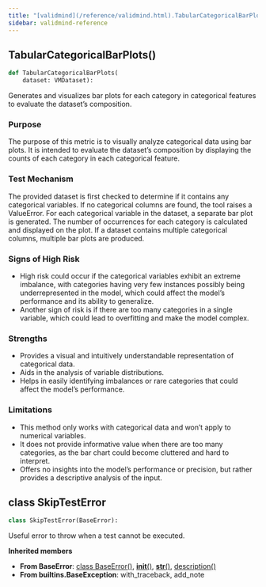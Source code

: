 ```yaml
---
title: "[validmind](/reference/validmind.html).TabularCategoricalBarPlots"
sidebar: validmind-reference
---
```


## TabularCategoricalBarPlots[()]{.muted}

<!-- function.qmd.jinja2 - function signature -->

```python
def TabularCategoricalBarPlots(
    dataset: VMDataset):
```

Generates and visualizes bar plots for each category in categorical features to evaluate the dataset's composition.

### Purpose

The purpose of this metric is to visually analyze categorical data using bar plots. It is intended to evaluate the dataset's composition by displaying the counts of each category in each categorical feature.

### Test Mechanism

The provided dataset is first checked to determine if it contains any categorical variables. If no categorical columns are found, the tool raises a ValueError. For each categorical variable in the dataset, a separate bar plot is generated. The number of occurrences for each category is calculated and displayed on the plot. If a dataset contains multiple categorical columns, multiple bar plots are produced.

### Signs of High Risk

- High risk could occur if the categorical variables exhibit an extreme imbalance, with categories having very few instances possibly being underrepresented in the model, which could affect the model's performance and its ability to generalize.
- Another sign of risk is if there are too many categories in a single variable, which could lead to overfitting and make the model complex.

### Strengths

- Provides a visual and intuitively understandable representation of categorical data.
- Aids in the analysis of variable distributions.
- Helps in easily identifying imbalances or rare categories that could affect the model's performance.

### Limitations

- This method only works with categorical data and won't apply to numerical variables.
- It does not provide informative value when there are too many categories, as the bar chart could become cluttered and hard to interpret.
- Offers no insights into the model's performance or precision, but rather provides a descriptive analysis of the input.

## [class]{.muted} SkipTestError

<!-- class.qmd.jinja2 - class definition -->

```python
class SkipTestError(BaseError):
```

Useful error to throw when a test cannot be executed.

**Inherited members**

- **From BaseError**: [class BaseError[()]{.muted}](#class-baseerror), [__init__[()]{.muted}](#__init__), [__str__[()]{.muted}](#__str__), [description[()]{.muted}](#description)
- **From builtins.BaseException**: with_traceback, add_note
